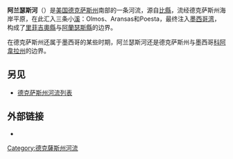 '''阿兰瑟斯河'''（{{lang-en|Aransas River}}）是[[美国|美国]][[德克萨斯州|德克萨斯州]]南部的一条河流，源自[[比縣_(德克薩斯州)|比縣]]，流经德克萨斯州海岸平原，在此汇入三条小[[溪|溪]]：Olmos、Aransas和Poesta，最终注入[[墨西哥湾|墨西哥湾]]，构成了[[里菲吉奧縣_(德克薩斯州)|里菲吉奧縣]]与[[阿蘭瑟斯縣_(德克薩斯州)|阿蘭瑟斯縣]]的边界。

在德克萨斯州还属于墨西哥的某些时期，阿兰瑟斯河还是德克萨斯州与墨西哥[[科阿韋拉州|科阿韋拉州]]的边界。

== 另见 ==
* [[德克萨斯州河流列表|德克萨斯州河流列表]]

== 外部链接 ==
* {{Handbook of Texas|id=rna02|name=Aransas River}}
[[Category:德克薩斯州河流|Category:德克薩斯州河流]]